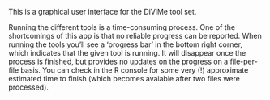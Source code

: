 
This is a graphical user interface for the DiViMe tool set. 



Running the different tools is a time-consuming process. One of the shortcomings of this app is that no reliable progress can be reported. When running the tools you'll see a 'progress bar' in the bottom right corner, which indicates that the given tool is running. It will disappear once the process is finished, but provides no updates on the progress on a file-per-file basis. You can check in the R console for some very (!) approximate estimated time to finish (which becomes avaiable after two files were processed).
